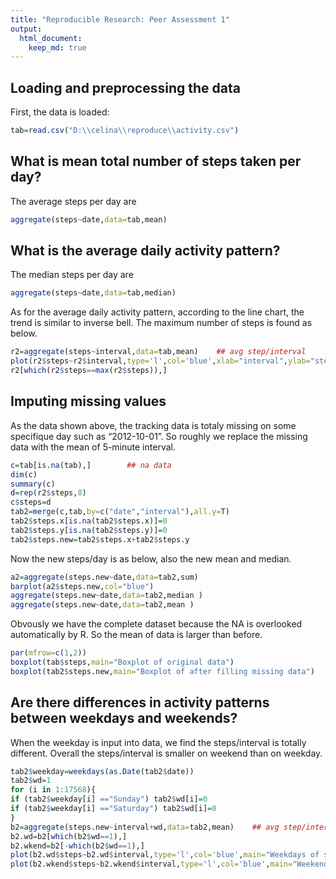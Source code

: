 ```yaml
---
title: "Reproducible Research: Peer Assessment 1"
output: 
  html_document:
    keep_md: true
---
```



## Loading and preprocessing the data
First, the data is loaded:

```r
tab=read.csv("D:\\celina\\reproduce\\activity.csv")
```


## What is mean total number of steps taken per day?
The average steps per day are

```r
aggregate(steps~date,data=tab,mean)   
```


## What is the average daily activity pattern?
The median steps per day are

```r
aggregate(steps~date,data=tab,median)   
```

As for the  average daily activity pattern, according to the line chart, the trend is similar to inverse bell. The maximum number of steps is found as below.

```r
r2=aggregate(steps~interval,data=tab,mean)    ## avg step/interval
plot(r2$steps~r2$interval,type='l',col='blue',xlab="interval",ylab="steps")
r2[which(r2$steps==max(r2$steps)),] 
```


## Imputing missing values
As the data shown above, the tracking data is totaly missing on some specifique day such as "2012-10-01". So roughly we replace the missing data with the mean of 5-minute interval. 


```r
c=tab[is.na(tab),]        ## na data
dim(c)
summary(c)
d=rep(r2$steps,8)
c$steps=d
tab2=merge(c,tab,by=c("date","interval"),all.y=T)
tab2$steps.x[is.na(tab2$steps.x)]=0
tab2$steps.y[is.na(tab2$steps.y)]=0
tab2$steps.new=tab2$steps.x+tab2$steps.y
```
Now the new steps/day is as below, also the new mean and median. 

```r
a2=aggregate(steps.new~date,data=tab2,sum)  
barplot(a2$steps.new,col="blue")
aggregate(steps.new~date,data=tab2,median )
aggregate(steps.new~date,data=tab2,mean )
```

Obvously we have the complete dataset because the NA is overlooked automatically by R. So the mean of data is larger than before.

```r
par(mfrow=c(1,2))
boxplot(tab$steps,main="Boxplot of original data")
boxplot(tab2$steps.new,main="Boxplot of after filling missing data")
```

## Are there differences in activity patterns between weekdays and weekends?
When the weekday is input into data, we find the steps/interval is totally different. Overall the steps/interval is smaller on weekend than on weekday.

```r
tab2$weekday=weekdays(as.Date(tab2$date))
tab2$wd=1
for (i in 1:17568){
if (tab2$weekday[i] =="Sunday") tab2$wd[i]=0
if (tab2$weekday[i] =="Saturday") tab2$wd[i]=0
}
b2=aggregate(steps.new~interval+wd,data=tab2,mean)    ## avg step/interval
b2.wd=b2[which(b2$wd==1),]
b2.wkend=b2[-which(b2$wd==1),]
plot(b2.wd$steps~b2.wd$interval,type='l',col='blue',main="Weekdays of steps/interval")
plot(b2.wkend$steps~b2.wkend$interval,type='l',col='blue',main="Weekends of steps/interval")

```
